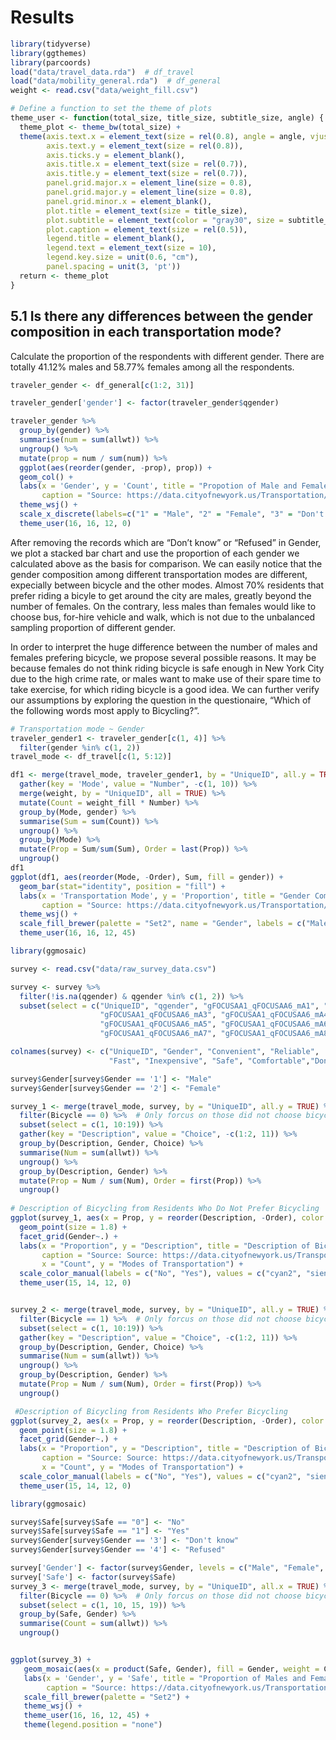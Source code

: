 # Results

```r
library(tidyverse)
library(ggthemes)
library(parcoords)
load("data/travel_data.rda")  # df_travel
load("data/mobility_general.rda")  # df_general
weight <- read.csv("data/weight_fill.csv")
```

```r
# Define a function to set the theme of plots
theme_user <- function(total_size, title_size, subtitle_size, angle) {
  theme_plot <- theme_bw(total_size) +
  theme(axis.text.x = element_text(size = rel(0.8), angle = angle, vjust = 0.5),
        axis.text.y = element_text(size = rel(0.8)), 
        axis.ticks.y = element_blank(),
        axis.title.x = element_text(size = rel(0.7)),
        axis.title.y = element_text(size = rel(0.7)),
        panel.grid.major.x = element_line(size = 0.8),
        panel.grid.major.y = element_line(size = 0.8),
        panel.grid.minor.x = element_blank(),
        plot.title = element_text(size = title_size), 
        plot.subtitle = element_text(color = "gray30", size = subtitle_size),
        plot.caption = element_text(size = rel(0.5)),
        legend.title = element_blank(),
        legend.text = element_text(size = 10),
        legend.key.size = unit(0.6, "cm"),
        panel.spacing = unit(3, 'pt'))
  return <- theme_plot
}
```



## 5.1 Is there any differences between the gender composition in each transportation mode?

Calculate the proportion of the respondents with different gender. There are totally 41.12% males and 58.77% females among all the respondents.

```r
traveler_gender <- df_general[c(1:2, 31)]

traveler_gender['gender'] <- factor(traveler_gender$qgender)

traveler_gender %>%
  group_by(gender) %>%
  summarise(num = sum(allwt)) %>%
  ungroup() %>%
  mutate(prop = num / sum(num)) %>% 
  ggplot(aes(reorder(gender, -prop), prop)) +
  geom_col() +
  labs(x = 'Gender', y = 'Count', title = "Propotion of Male and Female Respondents", 
       caption = "Source: https://data.cityofnewyork.us/Transportation/Citywide-Mobility-Survey-Main-Survey/dd6w-hnq9") +
  theme_wsj() +
  scale_x_discrete(labels=c("1" = "Male", "2" = "Female", "3" = "Don't know", "4" = "Refused")) +
  theme_user(16, 16, 12, 0)
```

After removing the records which are "Don't know" or "Refused" in Gender, we plot a stacked bar chart and use the proportion of each gender we calculated above as the basis for comparison. We can easily notice that the gender composition among different transportation modes are different, expecially between bicycle and the other modes. Almost 70% residents that prefer riding a bicyle to get around the city are males, greatly beyond the number of females. On the contrary, less males than females would like to choose bus, for-hire vehicle and walk, which is not due to the unbalanced sampling proportion of different gender.

In order to interpret the huge difference between the number of males and females prefering bicycle, we propose several possible reasons. It may be because females do not think riding bicycle is safe enough in New York City due to the high crime rate, or males want to make use of their spare time to take exercise, for which riding bicycle is a good idea. We can further verify our assumptions by exploring the question in the questionaire, "Which of the following words most apply to Bicycling?".   

```r
# Transportation mode ~ Gender
traveler_gender1 <- traveler_gender[c(1, 4)] %>%
  filter(gender %in% c(1, 2))
travel_mode <- df_travel[c(1, 5:12)]

df1 <- merge(travel_mode, traveler_gender1, by = "UniqueID", all.y = TRUE) %>%
  gather(key = 'Mode', value = "Number", -c(1, 10)) %>%
  merge(weight, by = "UniqueID", all = TRUE) %>%
  mutate(Count = weight_fill * Number) %>%
  group_by(Mode, gender) %>%
  summarise(Sum = sum(Count)) %>%
  ungroup() %>%
  group_by(Mode) %>%
  mutate(Prop = Sum/sum(Sum), Order = last(Prop)) %>%
  ungroup()
df1
ggplot(df1, aes(reorder(Mode, -Order), Sum, fill = gender)) +
  geom_bar(stat="identity", position = "fill") + 
  labs(x = 'Transportation Mode', y = 'Proportion', title = "Gender Composition in Transportation Mode",
       caption = "Source: https://data.cityofnewyork.us/Transportation/Citywide-Mobility-Survey-Main-Survey/dd6w-hnq9") +
  theme_wsj() +
  scale_fill_brewer(palette = "Set2", name = "Gender", labels = c("Male", "Female")) +
  theme_user(16, 16, 12, 45)
```

```r
library(ggmosaic)

survey <- read.csv("data/raw_survey_data.csv")

survey <- survey %>%
  filter(!is.na(qgender) & qgender %in% c(1, 2)) %>%
  subset(select = c("UniqueID", "qgender", "gFOCUSAA1_qFOCUSAA6_mA1", "gFOCUSAA1_qFOCUSAA6_mA2", 
                    "gFOCUSAA1_qFOCUSAA6_mA3", "gFOCUSAA1_qFOCUSAA6_mA4",
                    "gFOCUSAA1_qFOCUSAA6_mA5", "gFOCUSAA1_qFOCUSAA6_mA6",
                    "gFOCUSAA1_qFOCUSAA6_mA7", "gFOCUSAA1_qFOCUSAA6_mA8", "allwt"))

colnames(survey) <- c("UniqueID", "Gender", "Convenient", "Reliable", 
                      "Fast", "Inexpensive", "Safe", "Comfortable","Don't know", "Refused", "allwt")

survey$Gender[survey$Gender == '1'] <- "Male"
survey$Gender[survey$Gender == '2'] <- "Female"

survey_1 <- merge(travel_mode, survey, by = "UniqueID", all.y = TRUE) %>%
  filter(Bicycle == 0) %>%  # Only forcus on those did not choose bicycle
  subset(select = c(1, 10:19)) %>%
  gather(key = "Description", value = "Choice", -c(1:2, 11)) %>%
  group_by(Description, Gender, Choice) %>%
  summarise(Num = sum(allwt)) %>%
  ungroup() %>%
  group_by(Description, Gender) %>%
  mutate(Prop = Num / sum(Num), Order = first(Prop)) %>%
  ungroup()
  
# Description of Bicycling from Residents Who Do Not Prefer Bicycling
ggplot(survey_1, aes(x = Prop, y = reorder(Description, -Order), color = factor(Choice))) +
  geom_point(size = 1.8) +
  facet_grid(Gender~.) +
  labs(x = "Proportion", y = "Description", title = "Description of Bicycling from Residents Who Do Not Prefer Bicycling",
       caption = "Source: Source: https://data.cityofnewyork.us/Transportation/Citywide-Mobility-Survey-Main-Survey/dd6w-hnq9", 
       x = "Count", y = "Modes of Transportation") + 
  scale_color_manual(labels = c("No", "Yes"), values = c("cyan2", "sienna3"))+
  theme_user(15, 14, 12, 0)


survey_2 <- merge(travel_mode, survey, by = "UniqueID", all.y = TRUE) %>%
  filter(Bicycle == 1) %>%  # Only forcus on those did not choose bicycle
  subset(select = c(1, 10:19)) %>%
  gather(key = "Description", value = "Choice", -c(1:2, 11)) %>%
  group_by(Description, Gender, Choice) %>%
  summarise(Num = sum(allwt)) %>%
  ungroup() %>%
  group_by(Description, Gender) %>%
  mutate(Prop = Num / sum(Num), Order = first(Prop)) %>%
  ungroup()

 #Description of Bicycling from Residents Who Prefer Bicycling
ggplot(survey_2, aes(x = Prop, y = reorder(Description, -Order), color = factor(Choice))) +
  geom_point(size = 1.8) +
  facet_grid(Gender~.) +
  labs(x = "Proportion", y = "Description", title = "Description of Bicycling from Residents Who Prefer Bicycling",
       caption = "Source: Source: https://data.cityofnewyork.us/Transportation/Citywide-Mobility-Survey-Main-Survey/dd6w-hnq9", 
       x = "Count", y = "Modes of Transportation") + 
  scale_color_manual(labels = c("No", "Yes"), values = c("cyan2", "sienna3"))+
  theme_user(15, 14, 12, 0)
```


```r
library(ggmosaic)

survey$Safe[survey$Safe == "0"] <- "No"
survey$Safe[survey$Safe == "1"] <- "Yes"
survey$Gender[survey$Gender == '3'] <- "Don't know"
survey$Gender[survey$Gender == '4'] <- "Refused"

survey['Gender'] <- factor(survey$Gender, levels = c("Male", "Female", "Don't know", "Refused"))
survey['Safe'] <- factor(survey$Safe)
survey_3 <- merge(travel_mode, survey, by = "UniqueID", all.x = TRUE) %>%
  filter(Bicycle == 0) %>%  # Only forcus on those did not choose bicycle
  subset(select = c(1, 10, 15, 19)) %>%
  group_by(Safe, Gender) %>%
  summarise(Count = sum(allwt)) %>%
  ungroup()


ggplot(survey_3) +
   geom_mosaic(aes(x = product(Safe, Gender), fill = Gender, weight = Count), offset = 0.025) + 
   labs(x = 'Gender', y = 'Safe', title = "Proportion of Males and Females with Different Answers",
        caption = "Source: https://data.cityofnewyork.us/Transportation/Citywide-Mobility-Survey-Main-Survey/dd6w-hnq9") +
   scale_fill_brewer(palette = "Set2") +
   theme_wsj() +
   theme_user(16, 16, 12, 45) + 
   theme(legend.position = "none")
```



